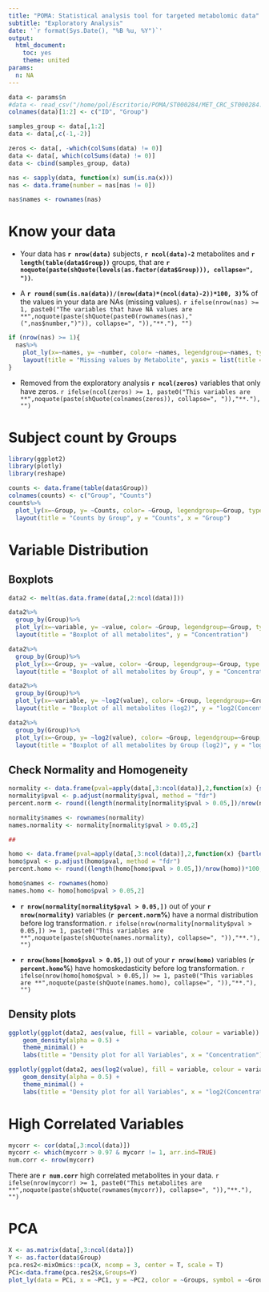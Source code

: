 ```yaml
---
title: "POMA: Statistical analysis tool for targeted metabolomic data"
subtitle: "Exploratory Analysis"
date: '`r format(Sys.Date(), "%B %u, %Y")`'
output: 
  html_document:
    toc: yes
    theme: united
params:
  n: NA
---
```


```r
data <- params$n
#data <- read_csv("/home/pol/Escritorio/POMA/ST000284/MET_CRC_ST000284.csv")
colnames(data)[1:2] <- c("ID", "Group")
```
 
```r
samples_group <- data[,1:2]
data <- data[,c(-1,-2)]

zeros <- data[, -which(colSums(data) != 0)]
data <- data[, which(colSums(data) != 0)]
data <- cbind(samples_group, data)
```

```r
nas <- sapply(data, function(x) sum(is.na(x)))
nas <- data.frame(number = nas[nas != 0])

nas$names <- rownames(nas)
```

# Know your data

  + Your data has **`r nrow(data)`** subjects, **`r ncol(data)-2`** metabolites and **`r length(table(data$Group))`** groups, that are **`r noquote(paste(shQuote(levels(as.factor(data$Group))), collapse=", "))`**.    

  + A **`r round(sum(is.na(data))/(nrow(data)*(ncol(data)-2))*100, 3)`%** of the values in your data are NAs (missing values). `r ifelse(nrow(nas) >= 1, paste0("The variables that have NA values are **",noquote(paste(shQuote(paste0(rownames(nas)," (",nas$number,")")), collapse=", ")),"**."), "")`
  
```r
if (nrow(nas) >= 1){
  nas%>%
    plot_ly(x=~names, y= ~number, color= ~names, legendgroup=~names, type = "bar", opacity = 0.7) %>%
    layout(title = "Missing values by Metabolite", yaxis = list(title = "Missing Values"), xaxis = list(title = ""))
}
```

  + Removed from the exploratory analysis **`r ncol(zeros)`** variables that only have zeros. `r ifelse(ncol(zeros) >= 1, paste0("This variables are **",noquote(paste(shQuote(colnames(zeros)), collapse=", ")),"**."), "")`

# Subject count by Groups

```r
library(ggplot2)
library(plotly)
library(reshape)

counts <- data.frame(table(data$Group))
colnames(counts) <- c("Group", "Counts")
counts%>%
  plot_ly(x=~Group, y= ~Counts, color= ~Group, legendgroup=~Group, type = "bar", opacity = 0.7) %>%
  layout(title = "Counts by Group", y = "Counts", x = "Group")
```

# Variable Distribution

## Boxplots

```r
data2 <- melt(as.data.frame(data[,2:ncol(data)]))

data2%>%
  group_by(Group)%>%
  plot_ly(x=~variable, y= ~value, color= ~Group, legendgroup=~Group, type = "box") %>%
  layout(title = "Boxplot of all metabolites", y = "Concentration") 

data2%>%
  group_by(Group)%>%
  plot_ly(x=~Group, y= ~value, color= ~Group, legendgroup=~Group, type = "box") %>%
  layout(title = "Boxplot of all metabolites by Group", y = "Concentration")

data2%>%
  group_by(Group)%>%
  plot_ly(x=~variable, y= ~log2(value), color= ~Group, legendgroup=~Group, type = "box") %>%
  layout(title = "Boxplot of all metabolites (log2)", y = "log2(Concentration)")

data2%>%
  group_by(Group)%>%
  plot_ly(x=~Group, y= ~log2(value), color= ~Group, legendgroup=~Group, type = "box") %>%
  layout(title = "Boxplot of all metabolites by Group (log2)", y = "log2(Concentration)")
```

## Check Normality and Homogeneity

```r
normality <- data.frame(pval=apply(data[,3:ncol(data)],2,function(x) {shapiro.test(x)$p.value}))
normality$pval <- p.adjust(normality$pval, method = "fdr")
percent.norm <- round((length(normality[normality$pval > 0.05,])/nrow(normality))*100,3)

normality$names <- rownames(normality)
names.normality <- normality[normality$pval > 0.05,2]

##

homo <- data.frame(pval=apply(data[,3:ncol(data)],2,function(x) {bartlett.test(x, data$Group)$p.value}))
homo$pval <- p.adjust(homo$pval, method = "fdr")
percent.homo <- round((length(homo[homo$pval > 0.05,])/nrow(homo))*100,3)

homo$names <- rownames(homo)
names.homo <- homo[homo$pval > 0.05,2]
```

  + **`r nrow(normality[normality$pval > 0.05,])`** out of your **`r nrow(normality)`** variables (**`r percent.norm`%**) have a normal distribution before log transformation. `r ifelse(nrow(normality[normality$pval > 0.05,]) >= 1, paste0("This variables are **",noquote(paste(shQuote(names.normality), collapse=", ")),"**."), "")`
  
  + **`r nrow(homo[homo$pval > 0.05,])`** out of your **`r nrow(homo)`** variables (**`r percent.homo`%**) have homoskedasticity before log transformation. `r ifelse(nrow(homo[homo$pval > 0.05,]) >= 1, paste0("This variables are **",noquote(paste(shQuote(names.homo), collapse=", ")),"**."), "")`
  
## Density plots

```r
ggplotly(ggplot(data2, aes(value, fill = variable, colour = variable)) +
    geom_density(alpha = 0.5) + 
    theme_minimal() + 
    labs(title = "Density plot for all Variables", x = "Concentration"))

ggplotly(ggplot(data2, aes(log2(value), fill = variable, colour = variable)) +
    geom_density(alpha = 0.5) + 
    theme_minimal() + 
    labs(title = "Density plot for all Variables", x = "log2(Concentration)"))
```


# High Correlated Variables

```r
mycorr <- cor(data[,3:ncol(data)])
mycorr <- which(mycorr > 0.97 & mycorr != 1, arr.ind=TRUE) 
num.corr <- nrow(mycorr)
```

There are **`r num.corr`** high correlated metabolites in your data. `r ifelse(nrow(mycorr) >= 1, paste0("This metabolites are **",noquote(paste(shQuote(rownames(mycorr)), collapse=", ")),"**."), "")`

# PCA

```r
X <- as.matrix(data[,3:ncol(data)])
Y <- as.factor(data$Group) 
pca.res2<-mixOmics::pca(X, ncomp = 3, center = T, scale = T)  
PCi<-data.frame(pca.res2$x,Groups=Y)
plot_ly(data = PCi, x = ~PC1, y = ~PC2, color = ~Groups, symbol = ~Groups, type = 'scatter', marker = list(size = 12, opacity = 0.7))
```

